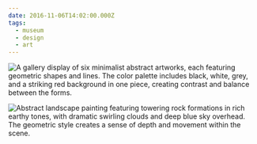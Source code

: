```yaml
---
date: 2016-11-06T14:02:00.000Z
tags:
  - museum
  - design
  - art
---
```

![A gallery display of six minimalist abstract artworks, each featuring geometric shapes and lines. The color palette includes black, white, grey, and a striking red background in one piece, creating contrast and balance between the forms.](/assets/art/20161106-constructions.jpg "<i>Constructions - Kestner Portfolio 6</i>, by Moholy-Nagy")

![Abstract landscape painting featuring towering rock formations in rich earthy tones, with dramatic swirling clouds and deep blue sky overhead. The geometric style creates a sense of depth and movement within the scene.](/assets/art/20161106-inscription-rock.jpg "<i>Inscription Rock</i>, by Raymond Jonson")